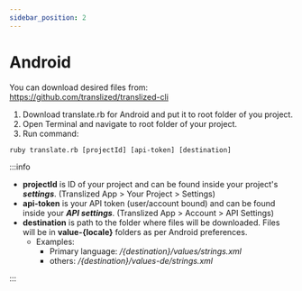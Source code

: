 ```yaml
---
sidebar_position: 2
---
```


# Android

You can download desired files from: <https://github.com/translized/translized-cli>

1. Download translate.rb for Android and put it to root folder of you project.
2. Open Terminal and navigate to root folder of your project.
3. Run command:

```shell
ruby translate.rb [projectId] [api-token] [destination]
```

:::info

- **projectId** is ID of your project and can be found inside your project's **_settings_**. (Translized App > Your Project > Settings)
- **api-token** is your API token (user/account bound) and can be found inside your **_API settings_**. (Translized App > Account > API Settings)
- **destination** is path to the folder where files will be downloaded. Files will be in **value-{locale}** folders as per Android preferences.
  - Examples:
    - Primary language: _/{destination}/values/strings.xml_
    - others: _/{destination}/values-de/strings.xml_

:::
